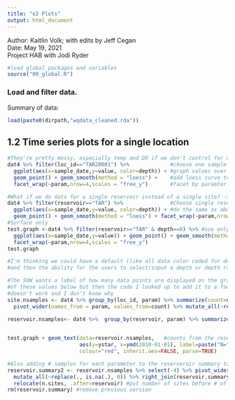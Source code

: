 ```yaml
---
title: "o2 Plots"
output: html_document
---
```


Author: Kaitlin Volk; with edits by Jeff Cegan  
Date: May 19, 2021  
Project HAB with Jodi Ryder  

```r
#load global packages and variables
source("00_global.R") 
```

### Load and filter data. 
Summary of data:

```r
load(paste0(dirpath,"wqdata_cleaned.rda"))
```

## 1.2 Time series plots for a single location

```r
#They're pretty messy, especially temp and DO if we don't control for depth.
dat4 %>% filter(loc_id=="TAR20001") %>%             #choose one sample site
  ggplot(aes(x=sample_date,y=value, color=depth)) + #graph values over time, with color displayign depth
  geom_point() + geom_smooth(method = "loess") +    #add loess curve to look at trend
  facet_wrap(~param,nrow=4,scales = "free_y")       #facet by paramter

#What if we do data for a single reservoir instead of a single site? -> Messier
dat4 %>% filter(reservoir=="TAR") %>%               #Choose single reservoir instead of single site
  ggplot(aes(x=sample_date,y=value, color=depth)) + #do the same as above 
  geom_point() + geom_smooth(method = "loess") + facet_wrap(~param,nrow=4,scales = "free_y")
#Surface only
test.graph <-dat4 %>% filter(reservoir=="TAR" & depth==0) %>% #use only data where the depth=0 (surface) 
  ggplot(aes(x=sample_date,y=value)) + geom_point() + geom_smooth(method = "loess") + 
  facet_wrap(~param,nrow=4,scales = "free_y")
test.graph 

#I'm thinking we could have a default (like all data color coded for depth or just surface) 
#and then the ability for the users to select/input a depth or depth range

#The SOW wants a label of how many data points are displayed on the graph. I make a table 
#of these values below but then the code I looked up to add it to a facet with different y axes
#doesn't work and I don't know why
site.nsamples <- dat4 %>% group_by(loc_id, param) %>% summarize(count=n()) %>% ungroup() %>% #Get counts for the number of observations per param per site
  pivot_wider(names_from = param, values_from=count) %>% mutate_all(~replace(., is.na(.), 0)) #give each param a column and replace na's with 0's

reservoir.nsamples<- dat4 %>%  group_by(reservoir, param) %>% summarize(count=n(),   #Get counts for the number of observations per param per reservoir
                                                                        ystar=(0.8 * max(value)))  #y placement for graph (doesn't seem to work though) 

test.graph + geom_text(data=reservoir.nsamples,   #counts from the reservoir.nsamples table
                       aes(y=ystar, x=ymd(2010-01-01), label=paste("N=", count)), #placement and content of label
                       colour="red", inherit.aes=FALSE, parse=TRUE)         #Doesn't work...

#Also adding # samples for each parameter to the reserveroir summary table so it's all in one place
reservoir.summary2 <- reservoir.nsamples %>% select(-4) %>% pivot_wider(names_from = param, values_from=count) %>% #remove graphing column and spread 
  mutate_all(~replace(., is.na(.), 0)) %>% right_join(reservoir.summary, by="reservoir") %>% #replace NAs with 0's
  relocate(n.sites, .after=reservoir) #put number of sites before # of param samples
rm(reservoir.summary) #remove previous version
```

